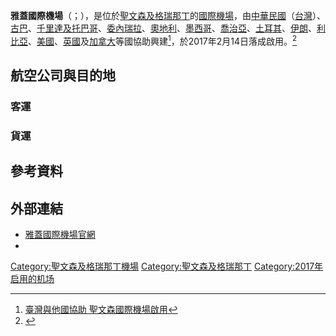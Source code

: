 {{NoteTA
|T=zh-hans:阿盖尔国际机场;zh-tw:雅蓋國際機場;zh-hk:亞皆老國際機場
|1=zh-hans:阿盖尔国际机场;zh-tw:雅蓋國際機場;zh-hk:亞皆老國際機場
}}
{{Expand|time=2017-03-16T01:35:56+00:00}}
{{Infobox Airport 
| airport_name = <center>雅蓋國際機場<br><small>Argyle International Airport</small></center>
| photo        =Argyle Terminal Building.jpg
| IATA         = SVD
| ICAO         = TVSA
| type         = [[民用航空|民用]] 
| run by       = 
| city-served  = [[聖文森及格瑞那丁|聖文森及格瑞那丁]]
| elevation    = 
| website      = [http://www.svg-airport.com/ svg-airport.com]
| coordinates  = 
| metric-elev  = 
| metric-rwy   = 
| r1-number    = 04/22
| r1-length-m  = 2,743.2
| r1-length-f  = 9,000
| r1-surface   = [[瀝青|瀝青]]
| stat-year    = 
| stat1-header = 旅客流量
| stat1-data   = -
| stat2-header = 航班起降量
| stat2-data   = -
| stat3-header = 
| stat3-data   = 
| footnotes    = Source:<ref>[http://www.svgiadc.com/images/Publication/newsletter%202015%202nd%20qt.pdf]</ref>
}}
'''雅蓋國際機場'''（{{lang-en|Argyle International Airport}}；{{airport codes|SVD|TVSA}}），是位於[[聖文森及格瑞那丁|聖文森及格瑞那丁]]的[[國際機場|國際機場]]，由[[中華民國|中華民國]]（[[台灣|台灣]]）、[[古巴|古巴]]、[[千里達及托巴哥|千里達及托巴哥]]、[[委內瑞拉|委內瑞拉]]、[[奧地利|奧地利]]、[[墨西哥|墨西哥]]、[[喬治亞|喬治亞]]、[[土耳其|土耳其]]、[[伊朗|伊朗]]、[[利比亞|利比亞]]、[[美國|美國]]、[[英國|英國]]及[[加拿大|加拿大]]等國協助興建<ref>[https://money.udn.com/money/story/5641/2305168 臺灣與他國協助 聖文森國際機場啟用]{{Dead link|date=2018年7月 |bot=InternetArchiveBot |fix-attempted=yes }}</ref>，於2017年2月14日落成啟用。<ref>{{Cite web |url=http://antiguaobserver.com/argyle-international-airport-to-open-february-14/ |title=Argyle International Airport to open for chartered flights only, on February 14 |accessdate=2017-03-15 |archive-date=2017-01-04 |archive-url=https://web.archive.org/web/20170104232823/http://antiguaobserver.com/argyle-international-airport-to-open-february-14/ |dead-url=no }}</ref>

==航空公司與目的地==
===客運===
{{airport-dest-list
|{{flagicon|聖文森及格瑞那丁}}{{link-en|SVG航空|SVG Air}}|貝基亞島、馬斯蒂克島、卡諾安島、聯合島、{{flagicon|BRB}}[[格蘭特利·亞當斯國際機場|巴貝多]]、{{flagicon|GRD}}聖喬治、{{flagicon|LCA}}卡斯特里
|{{flagicon|TTO}}[[加勒比航空|加勒比航空]]（BW）|[[皮亞爾科國際機場|西班牙港]]
|{{flagicon|ATG}}{{link-en|背風群島航空|LIAT}}（LI）|[[維爾伯德國際機場|安地卡]]、{{flagicon|LCA}}[[維吉機場|卡斯特里]]、{{flagicon|BRB}}[[格蘭特利·亞當斯國際機場|巴貝多]]、{{flagicon|TTO}}[[皮亞爾科國際機場|西班牙港]]
|{{flagicon|宏都拉斯}}{{link-en|EasySky|EasySky}}|{{flagicon|古巴}}[[何塞·马蒂国际机场|哈瓦那]]
|{{flagicon|BRB}}{{link-en|Trans Island Air 2000|Trans Island Air 2000}}|[[格蘭特利·亞當斯國際機場|巴貝多]]、{{flagicon|LCA}}[[維吉機場|卡斯特里]]、{{flagicon|GRD}}聖喬治、{{flagicon|DMA}}羅索
|{{flagicon|CAN}}[[加拿大胭脂航空|加拿大胭脂航空]]（RV）<BR>【[[星空聯盟|星空聯盟]]】|'''季節性：'''[[多倫多皮爾遜國際機場|多倫多]]
|{{flagicon|CAN}}[[陽翼航空|陽翼航空]]（WG）|'''季節性包機：'''[[多倫多皮爾遜國際機場|多倫多]]
}}

===貨運===
{{airport-dest-list
|{{flagicon|USA}}[[聯邦快遞|聯邦快遞]]|{{flagicon|GRD}}聖喬治
|{{flagicon|USA}}{{link-en|亞美利捷國際|Amerijet International}}|[[邁亞密國際機場|邁亞密]]
|{{flagicon|DEU}}[[DHL|DHL]]|{{flagicon|TTO}}[[皮亞爾科國際機場|西班牙港]]
}}

==參考資料==
{{reflist}}
==外部連結==
* [http://www.svg-airport.com/ 雅蓋國際機場官網]
* {{Facebook|svgairports}}
[[Category:聖文森及格瑞那丁機場|Category:聖文森及格瑞那丁機場]]
[[Category:聖文森及格瑞那丁|Category:聖文森及格瑞那丁]]
[[Category:2017年启用的机场|Category:2017年启用的机场]]